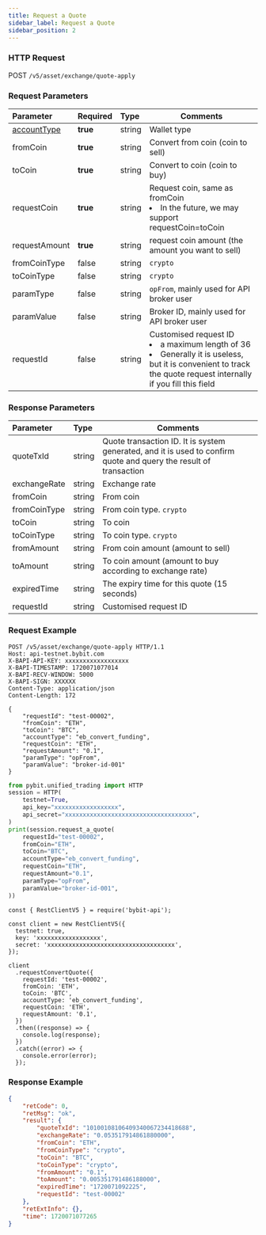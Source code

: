 ```yaml
---
title: Request a Quote 
sidebar_label: Request a Quote
sidebar_position: 2
---
```


### HTTP Request
POST `/v5/asset/exchange/quote-apply`

### Request Parameters
| Parameter | Required | Type | Comments|
|:----- |:-------|:-----|------ |
|[accountType](/v5/enum#convertaccounttype) |**true** |string |Wallet type|
|fromCoin |**true** |string |Convert from coin (coin to sell)|
|toCoin |**true** |string |Convert to coin (coin to buy)|
|requestCoin |**true** |string |Request coin, same as fromCoin <li>In the future, we may support requestCoin=toCoin</li>|
|requestAmount |**true** |string |request coin amount (the amount you want to sell)|
|fromCoinType |false |string |`crypto`|
|toCoinType |false |string |`crypto`|
|paramType |false |string |`opFrom`, mainly used for API broker user|
|paramValue |false |string |Broker ID, mainly used for API broker user|
|requestId |false |string |Customised request ID <li>a maximum length of 36</li><li>Generally it is useless, but it is convenient to track the quote request internally if you fill this field</li>|

### Response Parameters
| Parameter | Type | Comments|
|:----- |:-----|----- |
|quoteTxId |string|Quote transaction ID. It is system generated, and it is used to confirm quote and query the result of transaction|
|exchangeRate |string|Exchange rate|
|fromCoin |string|From coin|
|fromCoinType |string|From coin type. `crypto`|
|toCoin |string|To coin|
|toCoinType |string|To coin type. `crypto`|
|fromAmount |string|From coin amount (amount to sell)|
|toAmount |string|To coin amount (amount to buy according to exchange rate)|
|expiredTime |string|The expiry time for this quote (15 seconds)|
|requestId |string|Customised request ID|

### Request Example

<Tabs groupId="programming-languages">
<TabItem value="http" label="HTTP">

```http
POST /v5/asset/exchange/quote-apply HTTP/1.1
Host: api-testnet.bybit.com
X-BAPI-API-KEY: xxxxxxxxxxxxxxxxxx
X-BAPI-TIMESTAMP: 1720071077014
X-BAPI-RECV-WINDOW: 5000
X-BAPI-SIGN: XXXXXX
Content-Type: application/json
Content-Length: 172

{
    "requestId": "test-00002",
    "fromCoin": "ETH",
    "toCoin": "BTC",
    "accountType": "eb_convert_funding",
    "requestCoin": "ETH",
    "requestAmount": "0.1",
    "paramType": "opFrom",
    "paramValue": "broker-id-001"
}
```

</TabItem>
<TabItem value="python" label="Python">

```python
from pybit.unified_trading import HTTP
session = HTTP(
    testnet=True,
    api_key="xxxxxxxxxxxxxxxxxx",
    api_secret="xxxxxxxxxxxxxxxxxxxxxxxxxxxxxxxxxxxx",
)
print(session.request_a_quote(
    requestId="test-00002",
    fromCoin="ETH",
    toCoin="BTC",
    accountType="eb_convert_funding",
    requestCoin="ETH",
    requestAmount="0.1",
    paramType="opFrom",
    paramValue="broker-id-001",
))
```

</TabItem>

<TabItem value="Node" label="Node.js">

```n4js
const { RestClientV5 } = require('bybit-api');

const client = new RestClientV5({
  testnet: true,
  key: 'xxxxxxxxxxxxxxxxxx',
  secret: 'xxxxxxxxxxxxxxxxxxxxxxxxxxxxxxxxxxxx',
});

client
  .requestConvertQuote({
    requestId: 'test-00002',
    fromCoin: 'ETH',
    toCoin: 'BTC',
    accountType: 'eb_convert_funding',
    requestCoin: 'ETH',
    requestAmount: '0.1',
  })
  .then((response) => {
    console.log(response);
  })
  .catch((error) => {
    console.error(error);
  });
```

</TabItem>
</Tabs>

### Response Example

```json
{
    "retCode": 0,
    "retMsg": "ok",
    "result": {
        "quoteTxId": "10100108106409340067234418688",
        "exchangeRate": "0.053517914861880000",
        "fromCoin": "ETH",
        "fromCoinType": "crypto",
        "toCoin": "BTC",
        "toCoinType": "crypto",
        "fromAmount": "0.1",
        "toAmount": "0.005351791486188000",
        "expiredTime": "1720071092225",
        "requestId": "test-00002"
    },
    "retExtInfo": {},
    "time": 1720071077265
}
```
